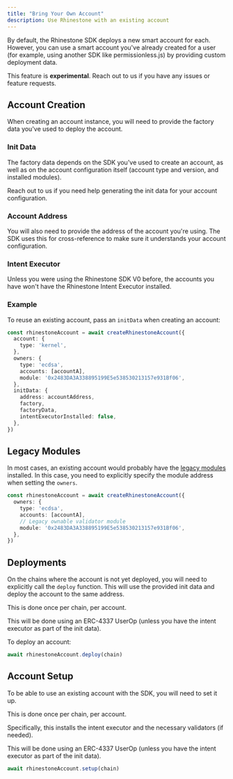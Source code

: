 ```yaml
---
title: "Bring Your Own Account"
description: Use Rhinestone with an existing account
---
```


By default, the Rhinestone SDK deploys a new smart account for each. However, you can use a smart account you've already created for a user (for example, using another SDK like permissionless.js) by providing custom deployment data.

<Note>This feature is **experimental**. Reach out to us if you have any issues or feature requests.</Note>

## Account Creation

When creating an account instance, you will need to provide the factory data you've used to deploy the account.

### Init Data

The factory data depends on the SDK you've used to create an account, as well as on the account configuration itself (account type and version, and installed modules).

Reach out to us if you need help generating the init data for your account configuration.

### Account Address

You will also need to provide the address of the account you're using. The SDK uses this for cross-reference to make sure it understands your account configuration.

### Intent Executor

Unless you were using the Rhinestone SDK V0 before, the accounts you have won't have the Rhinestone Intent Executor installed.

### Example

To reuse an existing account, pass an `initData` when creating an account:

```ts {10-15}
const rhinestoneAccount = await createRhinestoneAccount({
  account: {
    type: 'kernel',
  },
  owners: {
    type: 'ecdsa',
    accounts: [accountA],
    module: '0x2483DA3A338895199E5e538530213157e931Bf06',
  },
  initData: {
    address: accountAddress,
    factory,
    factoryData,
    intentExecutorInstalled: false,
  },
})
```

## Legacy Modules

In most cases, an existing account would probably have the [legacy modules](../../home/resources/address-book#legacy) installed. In this case, you need to explicitly specify the module address when setting the `owners`.

```ts {5-6}
const rhinestoneAccount = await createRhinestoneAccount({
  owners: {
    type: 'ecdsa',
    accounts: [accountA],
    // Legacy ownable validator module
    module: '0x2483DA3A338895199E5e538530213157e931Bf06',
  },
})
```

## Deployments

On the chains where the account is not yet deployed, you will need to explicitly call the `deploy` function. This will use the provided init data and deploy the account to the same address.

This is done once per chain, per account.

This will be done using an ERC-4337 UserOp (unless you have the intent executor as part of the init data).

To deploy an account:

```ts
await rhinestoneAccount.deploy(chain)
```

## Account Setup

To be able to use an existing account with the SDK, you will need to set it up.

This is done once per chain, per account.

Specifically, this installs the intent executor and the necessary validators (if needed).

This will be done using an ERC-4337 UserOp (unless you have the intent executor as part of the init data).

```ts
await rhinestoneAccount.setup(chain)
```
